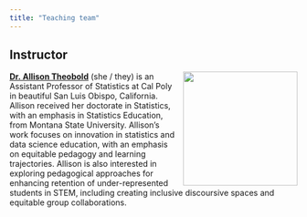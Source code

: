 ```yaml
---
title: "Teaching team"
---
```


## Instructor

![](images/theobold.jpg){style="float:right;padding: 0 0 0 10px;" fig-alt="Headshot of Dr. Allison Theobold" width="200"}

[**Dr. Allison Theobold**](hhttps://statistics.calpoly.edu/allison-theobold) (she / they) is an Assistant Professor of Statistics at Cal Poly in beautiful San Luis Obispo, California. Allison received her doctorate in Statistics, with an emphasis in Statistics Education, from Montana State University. Allison’s work focuses on innovation in statistics and data science education, with an emphasis on equitable pedagogy and learning trajectories. Allison is also interested in exploring pedagogical approaches for enhancing retention of under-represented students in STEM, including creating inclusive discoursive spaces and equitable group collaborations.

